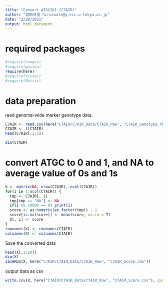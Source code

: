 ```yaml
---
title: "Convert ATGC201 (C7AIR)"
author: "岩田洋佳 hiroiwata@g.ecc.u-tokyo.ac.jp"
date: "2/28/2021"
output: html_document
---
```


# required packages

```r
#require(ranger)
#require(gaston)
require(here)
#require(tictoc)
#require(Matrix)
```

# data preparation

read genome-wide marker genotype data.
```r
C7AIR <- read.csv(here("C7AIR/C7AIR_Data/C7AIR_Raw", "C7AIR_Genotype_Pheno.csv"))
C7AIR <- t(C7AIR)
head(C7AIR[,1:5])
```
```r
dim(C7AIR)
```
# convert ATGC to 0 and 1, and NA to average value of 0s and 1s

```r
X <- matrix(NA, nrow(C7AIR), ncol(C7AIR))
for(i in 1:ncol(C7AIR)) {
  tmp <- C7AIR[, i]
  tmp[tmp == "NA"] <- NA
  if(i %% 10000 == 0) print(i)
  score <- as.numeric(as.factor(tmp)) - 1
  score[is.na(score)] <- mean(score, na.rm = T)
  X[, i] <- score
}
rownames(X) <- rownames(C7AIR)
colnames(X) <- colnames(C7AIR)
```

Save the converted data
```r
head(X[,1:20])
dim(X)
saveRDS(X, here("C7AIR/C7AIR_Data/C7AIR_Raw", "C7AIR_Score.rds"))
```
output data as csv
```r
write.csv(X, here("C7AIR/C7AIR_Data/C7AIR_Raw", "C7AIR_Score.csv"), quote = F)
```